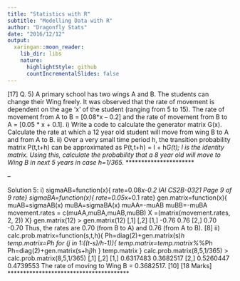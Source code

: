 ```yaml
---
title: "Statistics with R"
subtitle: "Modelling Data with R"
author: "Dragonfly Stats"
date: "2016/12/12"
output:
  xaringan::moon_reader:
    lib_dir: libs
    nature:
      highlightStyle: github
      countIncrementalSlides: false
---
```


[17]
Q. 5) A primary school has two wings A and B. The students can change their Wing freely. It was 
observed that the rate of movement is dependent on the age ‘x’ of the student (ranging from 
5 to 15). The rate of movement from A to B = [0.08*x – 0.2] and the rate of movement from 
B to A = [0.05 * x + 0.1]. 
i) Write a code to calculate the generator matrix G(x). Calculate the rate at which a 12 
year old student will move from wing B to A and from A to B. 
ii) Over a very small time period h, the transition probability matrix P(t,t+h) can be 
approximated as P(t,t+h) = I + h*G(t); I is the identity matrix. Using this, calculate the 
probability that a 8 year old will move to Wing B in next 5 years in case h=1/365. 
***********************

--

Solution 5: 
i)
sigmaAB=function(x){ 
 rate=0.08*x-0.2 IAI CS2B-0321 
Page 9 of 9
 rate} 
sigmaBA=function(x){ 
 rate=0.05*x+0.1 
 rate} 
gen.matrix=function(x){ 
 muAB=sigmaAB(x) 
 muBA=sigmaBA(x) 
 muAA=-muAB 
 muBB=-muBA 
 movement.rates = c(muAA,muBA,muAB,muBB) 
 X =(matrix(movement.rates, 2, 2)) 
 X} 
gen.matrix(12) 
> gen.matrix(12) 
 [,1] [,2] 
[1,] -0.76 0.76 
[2,] 0.70 -0.70 
Thus, the rates are 0.70 (from B to A) and 0.76 (from A to B). 
 [8] 
ii)
calc.prob.matrix=function(s,t,h){ 
 Ph=diag(2)+gen.matrix(s)*h 
 temp.matrix=Ph 
 for (j in 1:((t-s)/h-1)){ 
 temp.matrix=temp.matrix%*%Ph 
 Ph=diag(2)+gen.matrix(s+h*j)*h 
 } 
 temp.matrix 
} 
calc.prob.matrix(8,5,1/365) 
> calc.prob.matrix(8,5,1/365) 
 [,1] [,2] 
[1,] 0.6317483 0.3682517 
[2,] 0.5260447 0.4739553 
The rate of moving to Wing B = 0.3682517. 
 [10] 
[18 Marks] 
***************************************